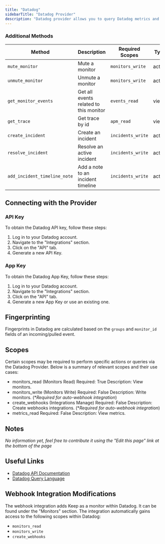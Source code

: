 ```yaml
---
title: "Datadog"
sidebarTitle: "Datadog Provider"
description: "Datadog provider allows you to query Datadog metrics and logs for monitoring and analytics."
---
```


<AutoGeneratedSnippet />

### Additional Methods

| Method | Description | Required Scopes | Type |
|--------|-------------|----------------|------|
| `mute_monitor` | Mute a monitor | `monitors_write` | action |
| `unmute_monitor` | Unmute a monitor | `monitors_write` | action |
| `get_monitor_events` | Get all events related to this monitor | `events_read` | view |
| `get_trace` | Get trace by id | `apm_read` | view |
| `create_incident` | Create an incident | `incidents_write` | action |
| `resolve_incident` | Resolve an active incident | `incidents_write` | action |
| `add_incident_timeline_note` | Add a note to an incident timeline | `incidents_write` | action |

## Connecting with the Provider

### API Key

To obtain the Datadog API key, follow these steps:

1. Log in to your Datadog account.
2. Navigate to the "Integrations" section.
3. Click on the "API" tab.
4. Generate a new API Key.

### App Key

To obtain the Datadog App Key, follow these steps:

1. Log in to your Datadog account.
2. Navigate to the "Integrations" section.
3. Click on the "API" tab.
4. Generate a new App Key or use an existing one.

## Fingerprinting

Fingerprints in Datadog are calculated based on the `groups` and `monitor_id` fields of an incoming/pulled event.

## Scopes

Certain scopes may be required to perform specific actions or queries via the Datadog Provider. Below is a summary of relevant scopes and their use cases:

- monitors_read (Monitors Read)
  Required: True
  Description: View monitors.
- monitors_write (Monitors Write)
  Required: False
  Description: Write monitors. (\*_Required for auto-webhook integration_)
- create_webhooks (Integrations Manage)
  Required: False
  Description: Create webhooks integrations. (\*_Required for auto-webhook integration_)
- metrics_read
  Required: False
  Description: View metrics.

## Notes

_No information yet, feel free to contribute it using the "Edit this page" link at the bottom of the page_

## Useful Links

- [Datadog API Documentation](https://docs.datadoghq.com/api/)
- [Datadog Query Language](https://docs.datadoghq.com/dashboards/querying/)

## Webhook Integration Modifications

The webhook integration adds Keep as a monitor within Datadog. It can be found under the "Monitors" section.
The integration automatically gains access to the following scopes within Datadog:
- `monitors_read`
- `monitors_write`
- `create_webhooks`
